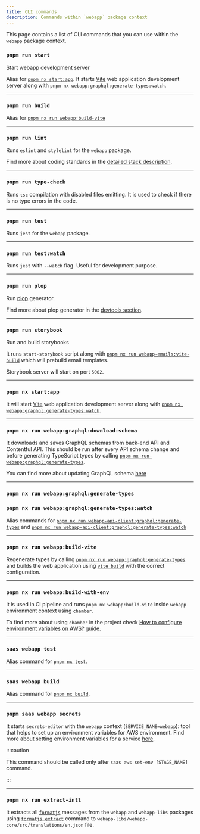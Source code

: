 ```yaml
---
title: CLI commands
description: Commands within `webapp` package context
---
```


This page contains a list of CLI commands that you can use within the `webapp` package context.

### `pnpm run start`

Start webapp development server

Alias for [`pnpm nx start:app`](#pnpm-nx-startapp). It starts [Vite](https://vitejs.dev/) web
application development server along with `pnpm nx webapp:graphql:generate-types:watch`.

---

### `pnpm run build`

Alias for [`pnpm nx run webapp:build-vite`](#pnpm-nx-run-webappbuild-vite)

---

### `pnpm run lint`

Runs `eslint` and `stylelint` for the `webapp` package.

Find more about coding standards in the [detailed stack description](../../introduction/stack-description#coding-standards).

---

### `pnpm run type-check`

Runs `tsc` compilation with disabled files emitting. It is used to check if there is no type errors in the code.

---

### `pnpm run test`

Runs `jest` for the `webapp` package.

---

### `pnpm run test:watch`

Runs `jest` with `--watch` flag. Useful for development purpose.

---

### `pnpm run plop`

Run [plop](https://plopjs.com/) generator.

Find more about plop generator in the [devtools section](../../working-with-sb/dev-tools/plop).

---

### `pnpm run storybook`

Run and build storybooks

It runs `start-storybook` script along with [`pnpm nx run webapp-emails:vite-build`](../webapp-emails/commands#build-emails)
which will prebuild email templates.

Storybook server will start on port `5002`.

---

### `pnpm nx start:app`

It will start [Vite](https://vitejs.dev/) web application development server along with
[`pnpm nx webapp:graphql:generate-types:watch`](#pnpm-nx-run-webappgraphqlgenerate-typeswatch).

---

### `pnpm nx run webapp:graphql:download-schema`

It downloads and saves GraphQL schemas from back-end API and Contentful API. This should be run after every API schema
change and before generating TypeScript types by calling
[`pnpm nx run webapp:graphql:generate-types`](#pnpm-nx-run-webappgraphqlgenerate-types).

You can find more about updating GraphQL schema [here](../../working-with-sb/graphql/web-app/update-schema)

---

### `pnpm nx run webapp:graphql:generate-types`

### `pnpm nx run webapp:graphql:generate-types:watch`

Alias commands for [`pnpm nx run webapp-api-client:graphql:generate-types`](../webapp-api-client/commands#pnpm-nx-run-webapp-api-clientgraphqlgenerate-types) and
[`pnpm nx run webapp-api-client:graphql:generate-types:watch`](../webapp-api-client/commands#pnpm-nx-run-webapp-api-clientgraphqlgenerate-typeswatch)

---

### `pnpm nx run webapp:build-vite`


Regenerate types by calling [`pnpm nx run webapp:graphql:generate-types`](#pnpm-nx-run-webappgraphqlgenerate-types) and
builds the web application using [`vite build`](https://vitejs.dev/guide/cli.html#build) with the correct configuration.

---

### `pnpm nx run webapp:build-with-env`

It is used in CI pipeline and runs `pnpm nx webapp:build-vite` inside `webapp` environment context using `chamber`.

To find more about using `chamber` in the project check [How to configure environment variables on AWS?](../../aws/deploy-to-aws/create-runtime-env-vars) guide.

---

### `saas webapp test`

Alias command for [`pnpm nx test`](#pnpm-run-test).

---

### `saas webapp build`

Alias command for [`pnpm nx build`](#pnpm-nx-run-webappbuild-vite).

---

### `pnpm saas webapp secrets`

It starts `secrets-editor` with the `webapp` context (`SERVICE_NAME=webapp`): tool that helps to set up an environment
variables for AWS environment. Find more about setting environment variables for a service
[here](../../aws/deploy-to-aws/create-runtime-env-vars#using-the-cli-tool).

:::caution

This command should be called only after `saas aws set-env [STAGE_NAME]` command.

:::

---

### `pnpm nx run extract-intl`

It extracts all [`formatjs`](https://formatjs.io/) messages from the `webapp` and `webapp-libs` packages using
[`formatjs extract`](https://formatjs.io/docs/getting-started/message-extraction/#extraction) command to
`webapp-libs/webapp-core/src/translations/en.json` file.
